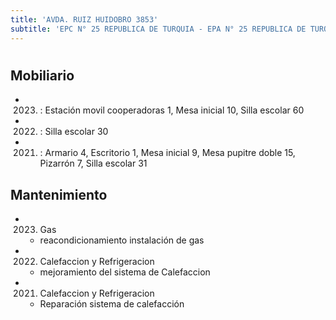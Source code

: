 ```yaml
---
title: 'AVDA. RUIZ HUIDOBRO 3853'
subtitle: 'EPC N° 25 REPUBLICA DE TURQUIA - EPA N° 25 REPUBLICA DE TURQUIA - CENS N° 53 - JII N° 02/10° MERCEDITAS - CAI SAAVEDRA MITRE - PI NUEVE LUNAS'
---
```


#


## Mobiliario

*  (2023) : Estación movil cooperadoras 1, Mesa inicial 10, Silla escolar 60 

*  (2022) : Silla escolar 30 

*  (2021) : Armario 4, Escritorio 1, Mesa inicial 9, Mesa pupitre doble 15, Pizarrón 7, Silla escolar 31 





## Mantenimiento

*  (2023) Gas 
    + reacondicionamiento instalación de gas

*  (2022) Calefaccion y Refrigeracion 
    + mejoramiento del sistema de Calefaccion

*  (2021) Calefaccion y Refrigeracion 
    + Reparación sistema de calefacción



